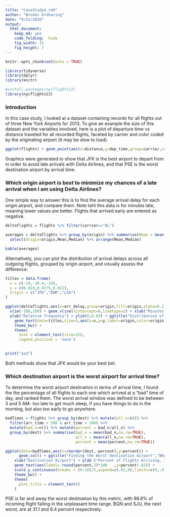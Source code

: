 ```yaml
---
title: "CaseStudy4.rmd"
author: "Brooks Groharing"
date: "9/21/2020"
output: 
  html_document: 
    keep_md: yes
    code_folding:  hide
    fig_width: 15
    fig_height: 7
---
```


```r
knitr::opts_chunk$set(echo = TRUE)
```


```r
library(tidyverse)
library(dplyr)
library(knitr)

#install.packages(nycflights13)
library(nycflights13)
```
### Introduction
In this case study, I looked at a dataset containing records for all flights out of three New York Airports for 2013. To give an example the size of this dataset and the variables involved, here is a plot of departure time vs distance traveled for all recorded flights, faceted by carrier and color coded by the originating airport (it may be slow to load).

```r
ggplot(flights) + geom_point(aes(x=distance,y=dep_time,group=carrier,color=origin)) + xlab("Distance Traveled") + ylab("Departure Time") + ggtitle("Distance Traveled vs Departure Time, all flights") + facet_wrap(~carrier)

```

Graphics were generated to show that JFK is the best airport to depart from in order to avoid late arrivals with Delta Airlines, and that PSE is the worst destination airport by arrival time.

### Which origin airport is best to minimize my chances of a late arrival when I am using Delta Airlines?

One simple way to answer this is to find the average arrival delay for each origin airport, and compare them. Note taht this data is for minutes late, meaning lower values are better. Flights that arrived early are entered as negative.

```r
deltaflights = flights %>% filter(carrier=="DL") 

averages = deltaflights %>% group_by(origin) %>% summarise(Mean = mean(arr_delay,na.rm=TRUE),Median = median(arr_delay,na.rm = TRUE)) %>%
  select(Origin=origin,Mean,Median) %>% arrange(Mean,Median)

kable(averages)

```
Alternatively, you can plot the distribution of arrival delays across all outgoing flights, grouped by origin airport, and  visually assess the difference:

```r

titles = data.frame(
  x = c(-29,-10.4,-24),
  y = c(0.019,0.0275,0.022),
  origin = c("JFK","EWR","LGA")
)

ggplot(deltaflights,aes(x=arr_delay,group=origin,fill=origin,alpha=0.2)) + geom_density() +
  xlim(-100,100) + geom_vline(xintercept=0,linetype=2) + xlab("Minutes Early   |   Minutes Late") +
  ylab("Relative frequency") + ylim(0,0.03) + ggtitle("Distribution of Delta Airlines Arrival Delays, by Origin Airport") +
    geom_text(data=titles,size=5,aes(x=x,y=y,label=origin,color=origin)) +
    theme_bw() +
    theme(
      text = element_text(size=15),
      legend.position = 'none')

    
print("asd")
```
Both methods show that JFK would be your best bet.


### Which destination airport is the worst airport for arrival time?

To determine the worst airport destination in terms of arrival time, I found the the percentage of all flights to each one which arrived at a "bad" time of day, and ranked them. The worst arrival window was defined to be between 3 and 5 AM- too late to get much sleep, if you have things to do in the morning, but also too early to go anywhere. 

```r
badTimes = flights %>% group_by(dest) %>% mutate(all_n=n()) %>% 
  filter(arr_time < 500 & arr_time > 300) %>%
  mutate(bad_n=n()) %>% mutate(percent = bad_n/all_n) %>%
  group_by(dest) %>% summarise(bad_n = mean(bad_n,na.rm=TRUE),
                               all_n = mean(all_n,na.rm=TRUE),
                               percent = mean(percent,na.rm=TRUE))

ggplot(data=badTimes,aes(x=reorder(dest,-percent),y=percent)) + 
      geom_col() + ggtitle("Finding the Worst Destination Airport","What proportion of incoming planes arrive at unpleasant hours?") +
    xlab("Destination Airport") + ylab ("Percent of Flights Arriving, 3-5 AM") +
    geom_text(aes(label= round(percent,3)*100   ,y=percent+.02)) +
    scale_y_continuous(breaks = (0:10)/5,expand=c(.01,0),limits=c(0,.9)) +
    theme_bw() +
    theme(
      plot.title = element_text()
    )
```

PSE is far and away the worst destination by this metric, with 86.6% of incoming flight falling in the unpleasant time range. BQN and SJU, the next worst, are at 31.1 and 6.4 percent respectively.
